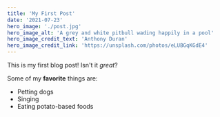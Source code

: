 ```yaml
---
title: 'My First Post'
date: '2021-07-23'
hero_image: './post.jpg'
hero_image_alt: 'A grey and white pitbull wading happily in a pool'
hero_image_credit_text: 'Anthony Duran'
hero_image_credit_link: 'https://unsplash.com/photos/eLUBGqKGdE4'
---
```


This is my first blog post! Isn't it _great_?

Some of my **favorite** things are:

- Petting dogs
- Singing
- Eating potato-based foods
